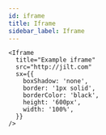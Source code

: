```yaml
---
id: iframe
title: Iframe
sidebar_label: Iframe
---
```


```tsx
<Iframe
  title="Example iframe"
  src="http://jilt.com"
  sx={{
    boxShadow: 'none',
    border: '1px solid',
    borderColor: 'black',
    height: '600px',
    width: '100%',
  }}
/>
```
